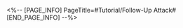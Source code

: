 <%-- [PAGE_INFO]
PageTitle=#Tutorial/Follow-Up Attack#
[END_PAGE_INFO] --%>
{{Tutorial
|sort      = 221401
|title     = Follow-Up Attack
|subtitle  = 
|type      = Battle
|about     = 
|image1    = Tutorial Follow-Up Attack 1.png{{subst:void|<!--$UPLOAD:<<SpriteOutput/TutorialPic/TutorialPage_221401.png>-<Tutorial Follow-Up Attack 1.png>>}}
|text1     = During combat, some characters will {{Color|h|nobold=1|automatically trigger}} an additional attack, known as a {{Color|h|nobold=1|Follow-up Attack}}, when certain {{Color|h|nobold=1|conditions are met}}. Counters are also considered a type of Follow-up Attack.
}}